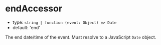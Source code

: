 
# endAccessor

- type: `string | function (event: Object) => Date`
- default: 'end'

The end date/time of the event. Must resolve to a JavaScript `Date` object.

<Story id="props--end-accessor" />
